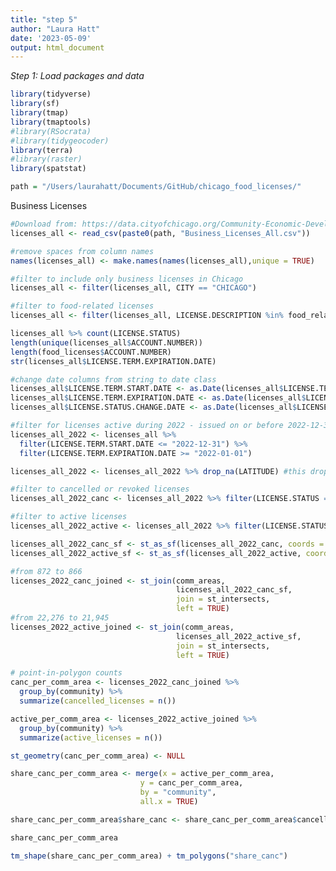 ```yaml
---
title: "step 5"
author: "Laura Hatt"
date: '2023-05-09'
output: html_document
---
```



*Step 1: Load packages and data*

```r
library(tidyverse)
library(sf)
library(tmap)
library(tmaptools)
#library(RSocrata)
#library(tidygeocoder)
library(terra)
#library(raster)
library(spatstat)

path = "/Users/laurahatt/Documents/GitHub/chicago_food_licenses/"
```





Business Licenses
```r
#Download from: https://data.cityofchicago.org/Community-Economic-Development/Business-Licenses/r5kz-chrr
licenses_all <- read_csv(paste0(path, "Business_Licenses_All.csv"))

#remove spaces from column names
names(licenses_all) <- make.names(names(licenses_all),unique = TRUE)

#filter to include only business licenses in Chicago
licenses_all <- filter(licenses_all, CITY == "CHICAGO")

#filter to food-related licenses
licenses_all <- filter(licenses_all, LICENSE.DESCRIPTION %in% food_related_license_types)
```


```r
licenses_all %>% count(LICENSE.STATUS)
length(unique(licenses_all$ACCOUNT.NUMBER))
length(food_licenses$ACCOUNT.NUMBER)
str(licenses_all$LICENSE.TERM.EXPIRATION.DATE)
```



```r
#change date columns from string to date class
licenses_all$LICENSE.TERM.START.DATE <- as.Date(licenses_all$LICENSE.TERM.START.DATE, format="%m/%d/%Y")
licenses_all$LICENSE.TERM.EXPIRATION.DATE <- as.Date(licenses_all$LICENSE.TERM.EXPIRATION.DATE, format="%m/%d/%Y")
licenses_all$LICENSE.STATUS.CHANGE.DATE <- as.Date(licenses_all$LICENSE.STATUS.CHANGE.DATE, format="%m/%d/%Y")

#filter for licenses active during 2022 - issued on or before 2022-12-31 and expiration date on or after 2022-01-1 
licenses_all_2022 <- licenses_all %>%
  filter(LICENSE.TERM.START.DATE <= "2022-12-31") %>%
  filter(LICENSE.TERM.EXPIRATION.DATE >= "2022-01-01")

licenses_all_2022 <- licenses_all_2022 %>% drop_na(LATITUDE) #this drops over 100 entries, might be a problem
```

```r
#filter to cancelled or revoked licenses
licenses_all_2022_canc <- licenses_all_2022 %>% filter(LICENSE.STATUS == "AAC" | LICENSE.STATUS == "REV")

#filter to active licenses
licenses_all_2022_active <- licenses_all_2022 %>% filter(LICENSE.STATUS == "AAI") #skip licenses being appealed - REA
```

```r
licenses_all_2022_canc_sf <- st_as_sf(licenses_all_2022_canc, coords = c("LONGITUDE","LATITUDE"), crs = 4326) 
licenses_all_2022_active_sf <- st_as_sf(licenses_all_2022_active, coords = c("LONGITUDE","LATITUDE"), crs = 4326) 
```


```r
#from 872 to 866
licenses_2022_canc_joined <- st_join(comm_areas, 
                                     licenses_all_2022_canc_sf, 
                                     join = st_intersects, 
                                     left = TRUE)
#from 22,276 to 21,945
licenses_2022_active_joined <- st_join(comm_areas, 
                                     licenses_all_2022_active_sf, 
                                     join = st_intersects, 
                                     left = TRUE)
```

```r
# point-in-polygon counts
canc_per_comm_area <- licenses_2022_canc_joined %>% 
  group_by(community) %>%
  summarize(cancelled_licenses = n())

active_per_comm_area <- licenses_2022_active_joined %>% 
  group_by(community) %>%
  summarize(active_licenses = n())

st_geometry(canc_per_comm_area) <- NULL

share_canc_per_comm_area <- merge(x = active_per_comm_area, 
                             y = canc_per_comm_area,
                             by = "community", 
                             all.x = TRUE)

share_canc_per_comm_area$share_canc <- share_canc_per_comm_area$cancelled_licenses / (share_canc_per_comm_area$cancelled_licenses + share_canc_per_comm_area$active_licenses)

share_canc_per_comm_area
```



```r
tm_shape(share_canc_per_comm_area) + tm_polygons("share_canc")
```




